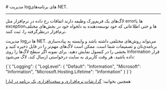 

<Layout>
<Head>
<title>مستندات مدیریت لاگ‌های برنامه‌های NET. - لیارا</title>
</Head>
# مدیریت logهای برنامه‌های NET.
<hr className="mb-2" />
لاگ‌های یک فریم‌ورک وظیفه دارند اتفاقات رخ داده در نرم‌افزار مثل errorها یا exceptionها و حتی اطلاعاتی که خود توسعه‌دهنده به دلخواه خود در بخش‌های مختلف نرم‌افزار درنظرگرفته را، ثبت کنند.

مدیریت logها در NET. می‌تواند روش‌های مختلفی داشته باشد و وابسته به پیاده‌سازی برنامه‌ی‌تان و تصمیمات شما است. ممکن است لاگ‌های مهم‌تر را در فایل ذخیره کنید و بخشی را در کنسول نمایش دهید.
برای نمونه اگر سطح لاگ‌ها را روی Information قرار داده‌ باشید، هر وقت کاربری به سایت درخواستی ارسال کند، لاگ می‌شود:


<div className="h-2" />
<div dir="ltr">
<Highlight  className="dotnet">
{`{ 
    "Logging": {
        "LogLevel": {
            "Default": "Information",
            "Microsoft": "Information",
            "Microsoft.Hosting.Lifetime": "Information"
        }
}`}
</Highlight>
</ div>
<div className="h-2" />

<Alert variant="success">
<p>
همچنین بخوانید: <a href="/paas/details/observations/about" className="text-[#2196f3] ">گزارشات نرم‌افزاری و سخت‌افزاری یک برنامه در لیارا</a>
</p>
</Alert>


<NextPage next="./deploy-solution-directory" />

</Layout>